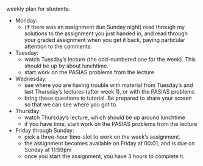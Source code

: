 weekly plan for students:

- Monday:
  - (if there was an assignment due Sunday night) read through my solutions to the assignment you just handed in, and read through your graded assignment when you get it back, paying  particular attention to the comments. 
- Tuesday: 
  - watch Tuesday's lecture (the odd-numbered one for the week). This should be up by about lunchtime.
  - start work on the PASIAS problems from the lecture 
- Wednesday: 
  - see where you are having trouble with material from Tuesday's and last Thursday's lectures (after week 1), or with the PASIAS problems
  - bring these questions to tutorial. Be prepared to share your screen so that we can see where you got to.
- Thursday:
  - watch Thursday's lecture, which should be up around lunchtime
  - if you have time, start work on the PASIAS problems from the lecture
- Friday through Sunday: 
  - pick a three-hour time-slot to work on the week's assignment.
  - the assignment becomes available on Friday at 00:01, and is due on Sunday at 11:59pm
  - once you start the assignment, you have 3 hours to complete it.